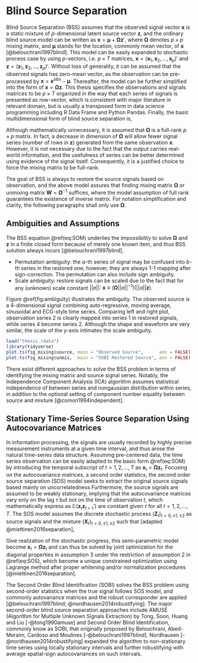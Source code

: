 # Blind Source Separation {#sobi}

Blind Source Separation (BSS) assumes that the observed signal vector $\boldsymbol{x}$ is a static mixture of $p$-dimensional latent source vector $\boldsymbol{z}$, and the ordinary blind source model can be written as $\boldsymbol{x} = \boldsymbol{\mu} + \boldsymbol{\Omega z}'$, where $\boldsymbol{\Omega}$ denotes $p\times p$ mixing matrix, and $\boldsymbol{\mu}$ stands for the location, commonly mean vector, of $\boldsymbol{x}$ [@belouchrani1997blind]. This model can be easily expanded to stochastic process case by using $p$-vectors, i.e. $p\times T$ matrices, $\boldsymbol{x}=(\boldsymbol{x}_1, \boldsymbol{x}_2,\dots,\boldsymbol{x}_p)'$ and $\boldsymbol{z}=(\boldsymbol{z}_1, \boldsymbol{z}_2,\dots,\boldsymbol{z}_p)'$. Without loss of generality, it can be assumed that the observed signals has zero-mean vector, as the observation can be pre-processed by $\boldsymbol x = \boldsymbol x^{\text{obs}} - \boldsymbol \mu$. Thereafter, the model can be further simplified into the form of $\boldsymbol{x} = \boldsymbol{\Omega z}$. This thesis specifies the observations and signals matrices to be $p\times T$ organized in the way that each series of signals is presented as row-vector, which is consistent with major literature in relevant domain, but is usually a transposed form in data science programming including R Data Frame and Python Pandas. Finally, the basic multidimensional form of blind source separation is,

\begin{equation}
\underset{(p\times n)}{\boldsymbol x} = \underset{(p\times p)}{\boldsymbol{\Omega}} \ \underset{(p\times n)}{\boldsymbol{z}}, \ \ \text{ where } \boldsymbol{x} \text{ is the only observed zero-mean }p \text{-vector}
(\#eq:SOM)
\end{equation}

Although mathematically unnecessary, it is assumed that $\boldsymbol{\Omega}$ is a full-rank $p\times p$ matrix. In fact, a decrease in dimension of $\boldsymbol{\Omega}$ will allow fewer signal series (number of rows in $\boldsymbol z$) generated from the same observation $\boldsymbol{x}$. However, it is not necessary due to the fact that the output carries real-world information, and the usefulness of series can be better determined using evidence of the signal itself. Consequently, it is a justified choice to force the mixing matrix to be full-rank.

The goal of BSS is always to restore the source signals based on observation, and the above model assures that finding mixing matrix $\boldsymbol{\Omega}$ or unmixing matrix $\boldsymbol{W}= \boldsymbol{\Omega}^{-1}$ suffices, where the model assumption of full rank guarantees the existence of inverse matrix. For notation simplification and clarity, the following paragraphs shall only use $\boldsymbol\Omega$. 

## Ambiguities and Assumptions

The BSS equation \@ref(eq:SOM) underlies the impossibility to solve $\boldsymbol\Omega$ and $\boldsymbol z$ in a finite closed form because of merely one known item, and thus BSS solution always incurs [@belouchrani1997blind],

- Permutation ambiguity: the $a$-th series of signal may be confused into $b$-th series in the restored one; however, they are always 1-1 mapping after sign-correction. The permutation can also include sign ambiguity.
- Scale ambiguity: restore signals can be scaled due to the fact that for any (unknown) scale constant $||a||:\ \boldsymbol x \equiv \big(\boldsymbol\Omega ||a||^{-1} \big) \big(||a|| \boldsymbol z \big)$.

Figure \@ref(fig:ambiguity) illustrates the ambiguity. The observed source is a 4-dimensional signal combining auto-regressive, moving average, sinusoidal and ECG-style time series. Comparing left and right plot, observation series 2 is clearly mapped into series 1 in restored signals, while series 4 become series 2. Although the shape and waveform are very similar, the scale of the y-axis intimates the scale ambiguity.

```r
load("thesis.rdata")
library(tidyverse)
plot.ts(fig_mixing$source, main = "Observed Source",      ann = FALSE)
plot.ts(fig_mixing$unmix,  main = "SOBI Restored Source", ann = FALSE)
```

There exist different approaches to solve the BSS problem in terms of identifying the mixing matrix and source signal series. Notably, the Independence Component Analysis (ICA) algorithm assumes statistical independence of between series and nongaussian distribution within series, in addition to the optional setting of component number equality between source and mixture [@comon1994independent].


## Stationary Time-Series Source Separation Using Autocovariance Matrices

In information processing, the signals are usually recorded by highly precise measurement instruments at a given time interval, and thus arose the natural time-series data structure. Assuming pre-centered data, the time series observation can be easily adapted to the basic form \@ref(eq:SOM) by introducing the temporal subscript of $t=1,2,\dots, T$ as $\boldsymbol{x}_t = \boldsymbol{\Omega z}_t$. Focusing on the autocovariance matrices, a second order statistics, the second order source separation (SOS) model seeks to extract the original source signals based mainly on uncorrelatedness Furthermore, the source signals are assumed to be weakly stationary, implying that the autocovariance matrices vary only on the lag $\tau$ but not on the time of observation $t$, which mathematically express as $\mathbb E (\boldsymbol z_t \boldsymbol z_{t+\tau}')$ are constant given $\tau$ for all $t=1,2,\dots,T$. The SOS model assumes the discrete stochastic process $(\boldsymbol Z_t)_{t=0,\pm1, \pm2}$ as source signals and the mixture $(\boldsymbol X_t)_{t=0,\pm1, \pm2}$ such that [adapted @miettinen2016separation],

\begin{equation}
\begin{aligned} 
\boldsymbol X_t = \boldsymbol{\Omega}\boldsymbol Z'_t,\ \ &\ t=0,\pm 1,\pm2,\dots
\\ \text{satisfies }(A1)\ & \mathbb E( \boldsymbol Z_t) = \boldsymbol 0 
\\ (A2)\ & \mathbb E( \boldsymbol Z_t \boldsymbol Z_t') = \text{Cov}( \boldsymbol Z_t) = \boldsymbol I_p
\\ (A3)\ & \mathbb E( \boldsymbol Z_t \boldsymbol Z_{t+\tau}') = \boldsymbol\Lambda_\tau \text{ diagonal for all } \tau = 1,2,\dots
\end{aligned}    
(\#eq:SOS)
\end{equation}

Give realization of the stochastic progress, this semi-parametric model become $\boldsymbol x_t = \boldsymbol\Omega \boldsymbol z_t$ and can thus be solved by joint optimization for the diagonal properties in assumption 3 under the restriction of assumption 2 in \@ref(eq:SOS), which become a unique constrained optimization using Lagrange method after proper whitening and/or normalization procedures [@miettinen2016separation]. 

The Second Order Blind Identification (SOBI) solves the BSS problem using second-order statistics when the true signal follows SOS model, and commonly autovariance matrices and the robust corresponder are applied [@belouchrani1997blind; @nordhausen2014robustifying]. The major second-order blind source separation approaches include AMUSE (Algorithm for Multiple Unknown Signals Extraction) by Tong, Soon, Huang and Liu [-@tong1990amuse] and Second Order Blind Identification, commonly know as SOBI, that originally proposed by Belouchrani, Abed-Meraim, Cardoso and Moulines [-@belouchrani1997blind]. Nordhausen [-@nordhausen2014robustifying] expanded the algorithm to non-stationary time series using locally stationary intervals and further robustifying with average spatial-sign autocovariances on such intervals.


